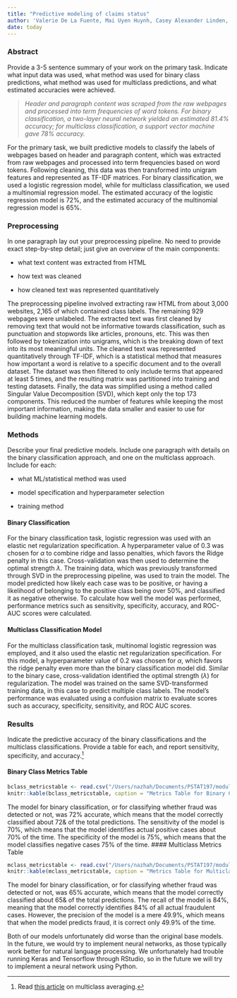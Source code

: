 ```yaml
---
title: "Predictive modeling of claims status"
author: 'Valerie De La Fuente, Mai Uyen Huynh, Casey Alexander Linden, Nazhah Mir'
date: today
---
```


### Abstract

Provide a 3-5 sentence summary of your work on the primary task. Indicate what input data was used, what method was used for binary class predictions, what method was used for multiclass predictions, and what estimated accuracies were achieved. 

> *Header and paragraph content was scraped from the raw webpages and processed into term frequencies of word tokens. For binary classification, a two-layer neural network yielded an estimated 81.4% accuracy; for multiclass classification, a support vector machine gave 78% accuracy.*

For the primary task, we built predictive models to classify the labels of webpages based on header and paragraph content, which was extracted from raw webpages and processed into term frequencies based on word tokens. Following cleaning, this data was then transformed into unigram features and represented as TF-IDF matrices. For binary classification, we used a logistic regression model, while for multiclass classification, we used a multinomial regression model. The estimated accuracy of the logistic regression model is 72%, and the estimated accuracy of the multinomial regression model is 65%. 

### Preprocessing

In one paragraph lay out your preprocessing pipeline. No need to provide exact step-by-step detail; just give an overview of the main components:

-   what text content was extracted from HTML

-   how text was cleaned

-   how cleaned text was represented quantitatively

The preprocessing pipeline involved extracting raw HTML from about 3,000 websites, 2,165 of which contained class labels. The remaining 929 webpages were unlabeled. The extracted text was first cleaned by removing text that would not be informative towards classification, such as punctuation and stopwords like articles, pronouns, etc. This was then followed by tokenization into unigrams, which is the breaking down of text into its most meaningful units. The cleaned text was  represented quantitatively through TF-IDF, which is a statistical method that measures how important a word is relative to a specific document and to the overall dataset. The dataset was then filtered to only include terms that appeared at least 5 times, and the resulting matrix was partitioned into training and testing datasets. Finally, the data was simplified using a method called Singular Value Decomposition (SVD), which kept only the top 173 components. This reduced the number of features while keeping the most important information, making the data smaller and easier to use for building machine learning models.

### Methods

Describe your final predictive models. Include one paragraph with details on the binary classification approach, and one on the multiclass approach. Include for each:

-   what ML/statistical method was used

-   model specification and hyperparameter selection

-   training method

#### Binary Classification
For the binary classification task, logistic regression was used with an elastic net regularization specification. A hyperparameter value of 0.3 was chosen for $\alpha$ to combine ridge and lasso penalties, which favors the Ridge penalty in this case. Cross-validation was then used to determine the optimal strength $\lambda$. The training data, which was previously transformed through SVD in the preprocessing pipeline, was used to train the model. The model predicted how likely each case was to be positive, or having a likelihood of belonging to the positive class being over 50%, and classified it as negative otherwise. To calculate how well the model was performed, performance metrics such as sensitivity, specificity, accuracy, and ROC-AUC scores were calculated.

#### Multiclass Classification Model
For the multiclass classification task, multinomal logistic regression was employed, and it also used the elastic net regularization specification. For this model, a hyperparameter value of 0.2 was chosen for $\alpha$, which favors the ridge penalty even more than the binary classification model did. Similar to the binary case, cross-validation identified the optimal strength ($\lambda$) for regularization. The model was trained on the same SVD-transformed training data, in this case to predict multiple class labels. The model's performance was evaluated using a confusion matrix to evaluate scores such as accuracy, specificity, sensitivity, and ROC AUC scores.  

### Results

Indicate the predictive accuracy of the binary classifications and the multiclass classifications. Provide a table for each, and report sensitivity, specificity, and accuracy.[^1]

#### Binary Class Metrics Table
```r
bclass_metricstable <- read.csv("/Users/nazhah/Documents/PSTAT197/module-2-group2/scripts/binary_metrics_table.csv")
knitr::kable(bclass_metricstable, caption = "Metrics Table for Binary Classification")
```
The model for binary classification, or for classifying whether fraud was detected or not, was 72% accurate, which means that the model correctly classified about 72& of the total predictions. The sensitivity of the model is 70%, which means that the model identifies actual positive cases about 70% of the time. The specificity of the model is 75%, which means that the model classifies negative cases 75% of the time. 
#### Multiclass Metrics Table 
```r
mclass_metricstable <- read.csv("/Users/nazhah/Documents/PSTAT197/module-2-group2/scripts/mclass_metricstable.csv")
knitr::kable(mclass_metricstable, caption = "Metrics Table for Multiclass Classification")
```
The model for binary classification, or for classifying whether fraud was detected or not, was 65% accurate, which means that the model correctly classified about 65& of the total predictions. The recall of the model is 84%, meaning that the model correctly identifies 84% of all actual fraudulent cases. However, the precision of the model is a mere 49.9%, which means that when the model predicts fraud, it is correct only 49.9% of the time. 

Both of our models unfortunately did worse than the original base models. In the future, we would try to implement neural networks, as those typically work better for natural language processing. We unfortunately had trouble running Keras and Tensorflow through RStudio, so in the future we will try to implement a neural network using Python. 

[^1]: Read [this article](https://yardstick.tidymodels.org/articles/multiclass.html) on multiclass averaging.
